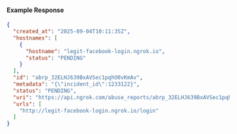 
#### Example Response

```json
{
  "created_at": "2025-09-04T10:11:35Z",
  "hostnames": [
    {
      "hostname": "legit-facebook-login.ngrok.io",
      "status": "PENDING"
    }
  ],
  "id": "abrp_32ELHJ639BxAVSec1pqhO0vKmAv",
  "metadata": "{\"incident_id\":1233122}",
  "status": "PENDING",
  "uri": "https://api.ngrok.com/abuse_reports/abrp_32ELHJ639BxAVSec1pqhO0vKmAv",
  "urls": [
    "http://legit-facebook-login.ngrok.io/login"
  ]
}
```
